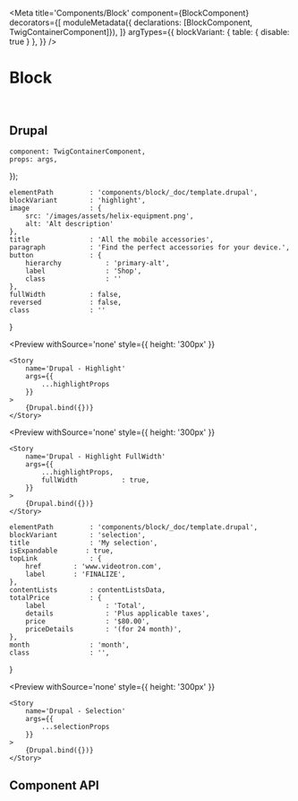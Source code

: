 

<Meta 
    title='Components/Block' 
    component={BlockComponent}
    decorators={[
        moduleMetadata({ declarations: [BlockComponent, TwigContainerComponent]}),
    ]}
    argTypes={{
        blockVariant: { table: { disable: true } },
    }}
/>

# Block

<br/>

## Drupal

    component: TwigContainerComponent,
    props: args,
});

    elementPath         : 'components/block/_doc/template.drupal',
    blockVariant        : 'highlight',
    image               : {
        src: '/images/assets/helix-equipment.png',
        alt: 'Alt description'
    },
    title               : 'All the mobile accessories',
    paragraph           : 'Find the perfect accessories for your device.',
    button              : {
        hierarchy           : 'primary-alt',
        label               : 'Shop',
        class               : ''
    },
    fullWidth           : false,
    reversed            : false,
    class               : ''
}

<Preview
    withSource='none'
    style={{ height: '300px' }}
>
    <Story 
        name='Drupal - Highlight'
        args={{ 
            ...highlightProps
        }}
    >
        {Drupal.bind({})}
    </Story>
</Preview>

<Preview
    withSource='none'
    style={{ height: '300px' }}
>
    <Story 
        name='Drupal - Highlight FullWidth'
        args={{ 
            ...highlightProps,
            fullWidth           : true,
        }}
    >
        {Drupal.bind({})}
    </Story>
</Preview>

    elementPath         : 'components/block/_doc/template.drupal',
    blockVariant        : 'selection',
    title               : 'My selection',
    isExpandable       : true,
    topLink             : {
        href        : 'www.videotron.com',
        label       : 'FINALIZE',
    },
    contentLists        : contentListsData,
    totalPrice          : {
        label               : 'Total',
        details             : 'Plus applicable taxes',
        price               : '$80.00',
        priceDetails        : '(for 24 month)',
    },
    month               : 'month',
    class               : '',
}

<Preview
    withSource='none'
    style={{ height: '300px' }}
>
    <Story 
        name='Drupal - Selection'
        args={{ 
            ...selectionProps
        }}
    >
        {Drupal.bind({})}
    </Story>
</Preview>

## Component API

<Props of={BlockComponent} />